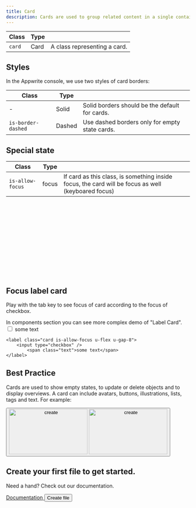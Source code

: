 ```yaml
---
title: Card
description: Cards are used to group related content in a single container. This can include text, images, lists, buttons, and other elements.
---
```


| Class  | Type |                              |
| ------ | ---- | ---------------------------- |
| `card` | Card | A class representing a card. |

## Styles

In the Appwrite console, we use two styles of card borders:

| Class              | Type   |                                                |
| ------------------ | ------ | ---------------------------------------------- |
| -                  | Solid  | Solid borders should be the default for cards. |
| `is-border-dashed` | Dashed | Use dashed borders only for empty state cards. |

## Special state
| Class            | Type  |                                                                                                    |
| ---------------- | ----- | -------------------------------------------------------------------------------------------------- |
| `is-allow-focus` | focus | If card as this class, is something inside focus, the card will be focus as well (keyboared focus) |

<Preview center>
  <only-preview>
    <article class="card" style="width: 300px; height: 100px;"></article>
    <article
      class="card is-border-dashed"
      style="width: 300px; height: 100px;"
    ></article>
  </only-preview>
  <only-html>
    <article class="card"></article>
    <article class="card is-border-dashed"></article>
  </only-html>
</Preview>

## Focus label card
Play with the tab key to see focus of card according to the focus of checkbox.

In components section you can see more complex demo of "Label Card".
<Preview center>
    <label class="card is-allow-focus u-flex u-gap-8">
        <input type="checkbox" />
        <span class="text">some text</span>
    </label>

    <label class="card is-allow-focus u-flex u-gap-8">
        <input type="checkbox" />
            <span class="text">some text</span>
    </label>
</Preview>

## Best Practice

Cards are used to show empty states, to update or delete objects and to display overviews. A card can include avatars, buttons, illustrations, lists, tags and text. For example:

<Showcase>
  <article class="card u-grid u-cross-center u-min-width-100-percent u-flex-shrink-0 common-section">
    <div class="u-flex u-flex-vertical u-cross-center u-gap-24">
      <button type="button" aria-label="create {target}">
        <img
          class="u-only-light"
          src="/empty-light.svg"
          alt="create"
          aria-hidden="true"
          height="124"
          width="215"
        />
        <img
          class="u-only-dark"
          src="/empty-dark.svg"
          alt="create"
          aria-hidden="true"
          height="124"
          width="215"
        />
      </button>
      <div class="u-text-center">
        <h2 class="heading-level-7 u-trim-1">
          Create your first file to get started.
        </h2>
        <p class="body-text-2 u-margin-block-start-4">
          Need a hand? Check out our documentation.
        </p>
      </div>
      <div class="u-flex u-gap-16 u-main-center">
        <a
          disabled="false"
          href="https://appwrite.io/docs/storage#createFile"
          target="_blank"
          rel="noopener noreferrer"
          class="button is-text"
          aria-label="create {target}"
        >
          <span class="text">Documentation</span>
        </a>
        <button class="button is-secondary" type="button">
          <span class="text">Create file</span>
        </button>
      </div>
    </div>
  </article>
</Showcase>
